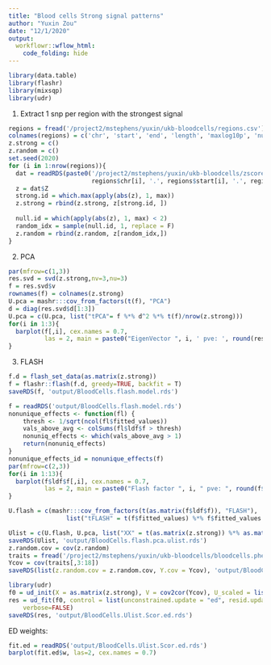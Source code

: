 ```yaml
---
title: "Blood cells Strong signal patterns"
author: "Yuxin Zou"
date: "12/1/2020"
output: 
  workflowr::wflow_html:
    code_folding: hide
---
```


```r
library(data.table)
library(flashr)
library(mixsqp)
library(udr)
```

1. Extract 1 snp per region with the strongest signal
```r
regions = fread('/project2/mstephens/yuxin/ukb-bloodcells/regions.csv')
colnames(regions) = c('chr', 'start', 'end', 'length', 'maxlog10p', 'numsnps')
z.strong = c()
z.random = c()
set.seed(2020)
for (i in 1:nrow(regions)){
  dat = readRDS(paste0('/project2/mstephens/yuxin/ukb-bloodcells/zscores/bloodcells_chr',
                       regions$chr[i], '.', regions$start[i], '.', regions$end[i],'.z.rds'))
  z = dat$Z
  strong.id = which.max(apply(abs(z), 1, max))
  z.strong = rbind(z.strong, z[strong.id, ])
  
  null.id = which(apply(abs(z), 1, max) < 2)
  random_idx = sample(null.id, 1, replace = F)
  z.random = rbind(z.random, z[random_idx,])
}
```

2. PCA
```r
par(mfrow=c(1,3))
res.svd = svd(z.strong,nv=3,nu=3)
f = res.svd$v
rownames(f) = colnames(z.strong)
U.pca = mashr:::cov_from_factors(t(f), "PCA")
d = diag(res.svd$d[1:3])
U.pca = c(U.pca, list("tPCA"= f %*% d^2 %*% t(f)/nrow(z.strong)))
for(i in 1:3){
  barplot(f[,i], cex.names = 0.7,
          las = 2, main = paste0("EigenVector ", i, ' pve: ', round(res.svd$d[i]^2/sum(res.svd$d^2), 3)))
}
```

3. FLASH
```r
f.d = flash_set_data(as.matrix(z.strong))
f = flashr::flash(f.d, greedy=TRUE, backfit = T)
saveRDS(f, 'output/BloodCells.flash.model.rds')
```

```r
f = readRDS('output/BloodCells.flash.model.rds')
nonunique_effects <- function(fl) {
    thresh <- 1/sqrt(ncol(fl$fitted_values))
    vals_above_avg <- colSums(fl$ldf$f > thresh)
    nonuniq_effects <- which(vals_above_avg > 1)
    return(nonuniq_effects)
}
nonunique_effects_id = nonunique_effects(f)
par(mfrow=c(2,3))
for(i in 1:13){
  barplot(f$ldf$f[,i], cex.names = 0.7,
          las = 2, main = paste0("Flash factor ", i, " pve: ", round(f$pve[i], 2)))
}
```

```r
U.flash = c(mashr:::cov_from_factors(t(as.matrix(f$ldf$f)), "FLASH"),
                list("tFLASH" = t(f$fitted_values) %*% f$fitted_values / nrow(f$fitted_values)))

Ulist = c(U.flash, U.pca, list("XX" = t(as.matrix(z.strong)) %*% as.matrix(z.strong) / nrow(z.strong)))
saveRDS(Ulist, 'output/BloodCells.flash.pca.ulist.rds')
z.random.cov = cov(z.random)
traits = fread('/project2/mstephens/yuxin/ukb-bloodcells/bloodcells.pheno.resid.txt')
Ycov = cov(traits[,3:18])
saveRDS(list(z.random.cov = z.random.cov, Y.cov = Ycov), 'output/BloodCells.cov.rds')
```

```r
library(udr)
f0 = ud_init(X = as.matrix(z.strong), V = cov2cor(Ycov), U_scaled = list(), U_unconstrained = Ulist, n_rank1=0)
res = ud_fit(f0, control = list(unconstrained.update = "ed", resid.update = 'none', maxiter=5000, minval=1e-12),
    verbose=FALSE)
saveRDS(res, 'output/BloodCells.Ulist.Scor.ed.rds')
```

ED weights:
```r
fit.ed = readRDS('output/BloodCells.Ulist.Scor.ed.rds')
barplot(fit.ed$w, las=2, cex.names = 0.7)
```


